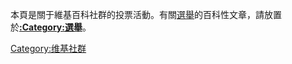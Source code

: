 {{catmore|Wikipedia:投票}}

本頁是關于維基百科社群的投票活動。有關[[選舉|選舉]]的百科性文章，請放置於'''[[:Category:選舉|:Category:選舉]]'''。

[[Category:维基社群|Category:维基社群]]